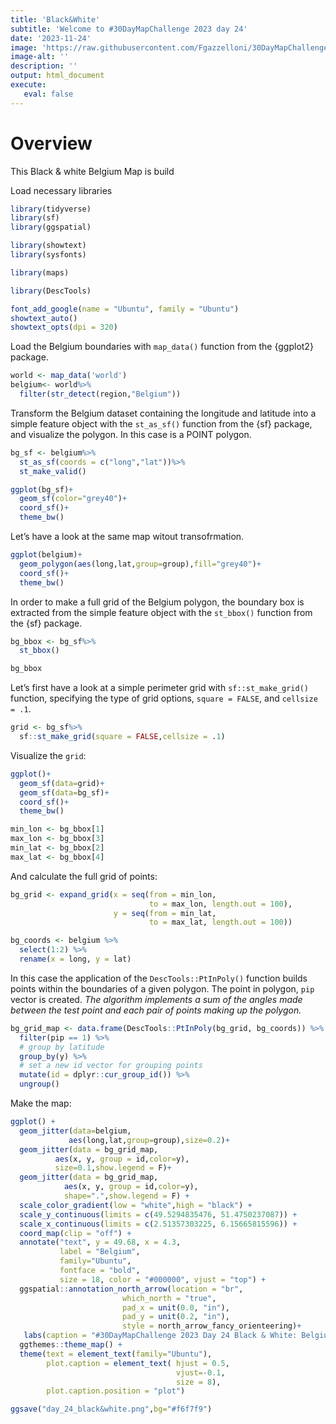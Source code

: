 ```yaml
---
title: 'Black&White'
subtitle: 'Welcome to #30DayMapChallenge 2023 day 24'
date: '2023-11-24'
image: 'https://raw.githubusercontent.com/Fgazzelloni/30DayMapChallenge/master/2023/day24_black&white/day24_black&white.png'
image-alt: ''
description: ''
output: html_document
execute: 
   eval: false
---
```



# Overview

This Black & white Belgium Map is build 

Load necessary libraries
```r
library(tidyverse)
library(sf)
library(ggspatial)
```


```r
library(showtext)
library(sysfonts)
```


```r
library(maps)

library(DescTools)

```


```r
font_add_google(name = "Ubuntu", family = "Ubuntu")
showtext_auto()
showtext_opts(dpi = 320)
```


Load the Belgium boundaries with  `map_data()` function from the {ggplot2} package.

```r
world <- map_data('world')
belgium<- world%>%
  filter(str_detect(region,"Belgium"))
```

Transform the Belgium dataset containing the longitude and latitude into a simple feature object with the `st_as_sf()` function from the {sf} package, and visualize the polygon. In this case is a POINT polygon.
```r
bg_sf <- belgium%>%
  st_as_sf(coords = c("long","lat"))%>%
  st_make_valid()
```


```r
ggplot(bg_sf)+
  geom_sf(color="grey40")+
  coord_sf()+
  theme_bw()
```



Let's have a look at the same map witout transofrmation.
```r
ggplot(belgium)+
  geom_polygon(aes(long,lat,group=group),fill="grey40")+
  coord_sf()+
  theme_bw()
```


In order to make a full grid of the Belgium polygon, the boundary box is extracted from the simple feature object with the `st_bbox()` function from the {sf} package.
```r
bg_bbox <- bg_sf%>%
  st_bbox()

bg_bbox
```

Let's first have a look at a simple perimeter grid with `sf::st_make_grid()` function, specifying the type of grid options, `square = FALSE`, and `cellsize = .1`.
```r
grid <- bg_sf%>%
  sf::st_make_grid(square = FALSE,cellsize = .1)
```

Visualize the `grid`:
```r
ggplot()+
  geom_sf(data=grid)+
  geom_sf(data=bg_sf)+
  coord_sf()+
  theme_bw()
```

```r
min_lon <- bg_bbox[1]
max_lon <- bg_bbox[3]
min_lat <- bg_bbox[2]
max_lat <- bg_bbox[4]
```

And calculate the full grid of points:
```r
bg_grid <- expand_grid(x = seq(from = min_lon, 
                               to = max_lon, length.out = 100),
                       y = seq(from = min_lat, 
                               to = max_lat, length.out = 100))
```


```r
bg_coords <- belgium %>% 
  select(1:2) %>% 
  rename(x = long, y = lat)
```

In this case the application of the `DescTools::PtInPoly()` function builds points within the boundaries of a given polygon. The point in polygon, `pip` vector is created. *The algorithm implements a sum of the angles made between the test point and each pair of points making up the polygon.*
```r
bg_grid_map <- data.frame(DescTools::PtInPoly(bg_grid, bg_coords)) %>% 
  filter(pip == 1) %>% 
  # group by latitude
  group_by(y) %>% 
  # set a new id vector for grouping points
  mutate(id = dplyr::cur_group_id()) %>%
  ungroup()
```


Make the map:
```r
ggplot() +
  geom_jitter(data=belgium,
             aes(long,lat,group=group),size=0.2)+
  geom_jitter(data = bg_grid_map, 
          aes(x, y, group = id,color=y), 
          size=0.1,show.legend = F)+
  geom_jitter(data = bg_grid_map, 
            aes(x, y, group = id,color=y), 
            shape=".",show.legend = F) +
  scale_color_gradient(low = "white",high = "black") +
  scale_y_continuous(limits = c(49.5294835476, 51.4750237087)) +
  scale_x_continuous(limits = c(2.51357303225, 6.15665815596)) +
  coord_map(clip = "off") +
  annotate("text", y = 49.68, x = 4.3, 
           label = "Belgium", 
           family="Ubuntu",
           fontface = "bold", 
           size = 18, color = "#000000", vjust = "top") +
  ggspatial::annotation_north_arrow(location = "br", 
                         which_north = "true", 
                         pad_x = unit(0.0, "in"), 
                         pad_y = unit(0.2, "in"),
                         style = north_arrow_fancy_orienteering)+
   labs(caption = "#30DayMapChallenge 2023 Day 24 Black & White: Belgium\nDataSource: {ggplot2} | Map: @fgazzelloni")+
  ggthemes::theme_map() +
  theme(text = element_text(family="Ubuntu"),
        plot.caption = element_text( hjust = 0.5, 
                                     vjust=-0.1,
                                     size = 8),
        plot.caption.position = "plot")
```


```r
ggsave("day_24_black&white.png",bg="#f6f7f9")
```

